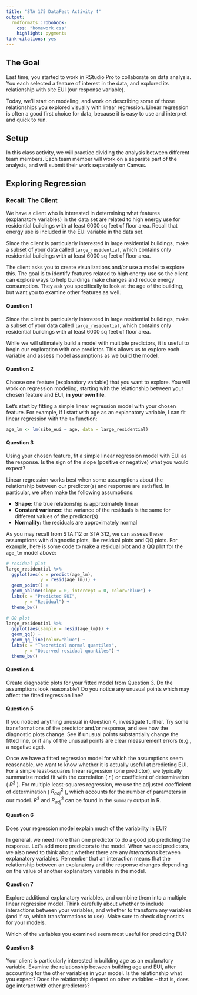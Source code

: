 ```yaml
---
title: "STA 175 DataFest Activity 4"
output: 
  rmdformats::robobook:
    css: "homework.css"
    highlight: pygments
link-citations: yes
---
```


## The Goal

Last time, you started to work in RStudio Pro to collaborate on data analysis. You each selected a feature of interest in the data, and explored its relationship with site EUI (our response variable).

Today, we'll start on modeling, and work on describing some of those relationships you explored visually with linear regression. Linear regression is often a good first choice for data, because it is easy to use and interpret and quick to run.

## Setup

In this class activity, we will practice dividing the analysis between different team members. Each team member will work on a separate part of the analysis, and will submit their work separately on Canvas.

## Exploring Regression

### Recall: The Client

We have a client who is interested in determining what features (explanatory variables) in the data set are related to high energy use for residential buildings with at least 6000 sq feet of floor area. Recall that energy use is included in the EUI variable in the data set.

Since the client is particularly interested in large residential buildings, make a subset of your data called `large_residential`, which contains only residential buildings with at least 6000 sq feet of floor area.

The client asks you to create visualizations and/or use a model to explore this. The goal is to identify features related to high energy use so the client can explore ways to help buildings make changes and reduce energy consumption. They ask you specifically to look at the age of the building, but want you to examine other features as well.

:::{.question}
#### Question 1

Since the client is particularly interested in large residential buildings, make a subset of your data called `large_residential`, which contains only residential buildings with at least 6000 sq feet of floor area.
:::

While we will ultimately build a model with multiple predictors, it is useful to begin our exploration with one predictor. This allows us to explore each variable and assess model assumptions as we build the model.

:::{.question}
#### Question 2

Choose one feature (explanatory variable) that you want to explore. You will work on regression modeling, starting with the relationship between your chosen feature and EUI, **in your own file**.
:::

Let's start by fitting a simple linear regression model with your chosen feature. For example, if I start with age as an explanatory variable, I can fit linear regression with the `lm` function:

```r
age_lm <- lm(site_eui ~ age, data = large_residential)
```

:::{.question}
#### Question 3

Using your chosen feature, fit a simple linear regression model with EUI as the response. Is the sign of the slope (positive or negative) what you would expect?
:::

Linear regression works best when some assumptions about the relationship between our predictor(s) and response are satisfied. In particular, we often make the following assumptions:

* **Shape:** the true relationship is approximately linear
* **Constant variance:** the variance of the residuals is the same for different values of the predictor(s)
* **Normality:** the residuals are approximately normal

As you may recall from STA 112 or STA 312, we can assess these assumptions with diagnostic plots, like residual plots and QQ plots. For example, here is some code to make a residual plot and a QQ plot for the `age_lm` model above:

```r
# residual plot
large_residential %>%
  ggplot(aes(x = predict(age_lm),
             y = resid(age_lm))) +
  geom_point() +
  geom_abline(slope = 0, intercept = 0, color="blue") +
  labs(x = "Predicted EUI",
       y = "Residual") +
  theme_bw()

# QQ plot
large_residential %>%
  ggplot(aes(sample = resid(age_lm))) +
  geom_qq() +
  geom_qq_line(color="blue") +
  labs(x = "Theoretical normal quantiles",
       y = "Observed residual quantiles") +
  theme_bw()
```

:::{.question}
#### Question 4

Create diagnostic plots for your fitted model from Question 3. Do the assumptions look reasonable? Do you notice any unusual points which may affect the fitted regression line?
:::

:::{.question}
#### Question 5

If you noticed anything unusual in Question 4, investigate further. Try some transformations of the predictor and/or response, and see how the diagnostic plots change. See if unusual points substantially change the fitted line, or if any of the unusual points are clear measurement errors (e.g., a negative age).
:::

Once we have a fitted regression model for which the assumptions seem reasonable, we want to know whether it is actually useful at predicting EUI. For a simple least-squares linear regression (one predictor), we typically summarize model fit with the correlation ( $r$ ) or coefficient of determination ( $R^2$ ). For multiple least-squares regression, we use the adjusted coefficient of determination ( $R^2_{adj}$ ), which accounts for the number of parameters in our model. $R^2$ and $R^2_{adj}$ can be found in the `summary` output in R.

:::{.question}
#### Question 6

Does your regression model explain much of the variability in EUI?
:::

In general, we need more than one predictor to do a good job predicting the response. Let's add more predictors to the model. When we add predictors, we also need to think about whether there are any *interactions* between explanatory variables. Remember that an interaction means that the relationship between an explanatory and the response changes depending on the value of another explanatory variable in the model.

:::{.question}
#### Question 7

Explore additional explanatory variables, and combine them into a multiple linear regression model. Think carefully about whether to include interactions between your variables, and whether to transform any variables (and if so, which transformations to use). Make sure to check diagnostics for your models.

Which of the variables you examined seem most useful for predicting EUI?
:::

:::{.question}
#### Question 8

Your client is particularly interested in building age as an explanatory variable. Examine the relationship between building age and EUI, after accounting for the other variables in your model. Is the relationship what you expect? Does the relationship depend on other variables -- that is, does age interact with other predictors?
:::

